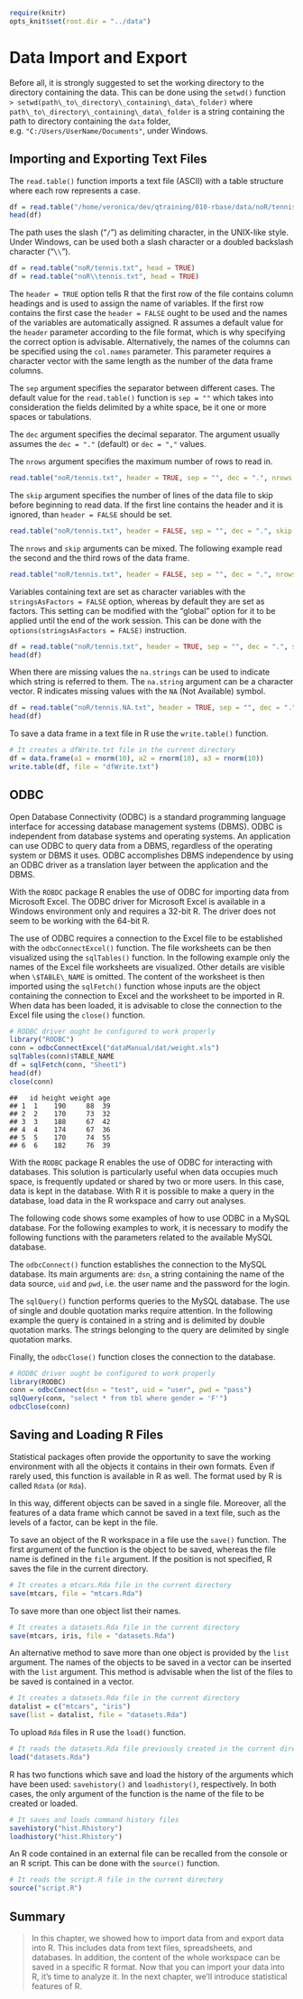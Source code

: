 
```r
require(knitr)
opts_knit$set(root.dir = "../data")
```

# Data Import and Export

Before all, it is strongly suggested to set the working directory to the directory containing the data. This can be done using the `setwd()` function  
`> setwd(path\_to\_directory\_containing\_data\_folder)`
where `path\_to\_directory\_containing\_data\_folder` is a string containing the path to directory containing the `data` folder, e.g. `"C:/Users/UserName/Documents"`, under Windows.



## Importing and Exporting Text Files

The `read.table()` function imports a text file (ASCII) with a table structure where each row represents a case.

```r
df = read.table("/home/veronica/dev/qtraining/010-rbase/data/noR/tennis.txt", header = TRUE, sep = "", dec = ".")
head(df)
```

The path uses the slash ("`/`") as delimiting character, in the UNIX-like style. Under Windows, can be used both a slash character or a doubled backslash character ("`\\`").

```r
df = read.table("noR/tennis.txt", head = TRUE)
df = read.table("noR\\tennis.txt", head = TRUE)
```


The `header = TRUE` option tells R that the first row of the file contains column headings and is used to assign the name of variables. If the first row contains the first case the `header = FALSE` ought to be used and the names of the variables are automatically assigned. R assumes a default value for the `header` parameter according to the file format, which is why specifying the correct option is advisable.  Alternatively, the names of the columns can be specified using the `col.names` parameter. This parameter requires a character vector with the same length as the number of the data frame columns.

The `sep` argument specifies the separator between different cases. The default value for the `read.table()` function is `sep = ""` which takes into consideration the fields delimited by a white space, be it one or more spaces or tabulations.

The `dec` argument specifies the decimal separator. The argument usually assumes the `dec = "."`  (default) or `dec = ","` values.

The `nrows` argument specifies the maximum number of rows to read in.

```r
read.table("noR/tennis.txt", header = TRUE, sep = "", dec = ".", nrows = 3)
```

The `skip` argument specifies the number of lines of the data file to skip before beginning to read data. If the first line contains the header and it is ignored, than `header = FALSE` should be set.

```r
read.table("noR/tennis.txt", header = FALSE, sep = "", dec = ".", skip = 2)
```

The `nrows` and `skip` arguments can be mixed. The following example read the second and the third rows of the data frame.

```r
read.table("noR/tennis.txt", header = FALSE, sep = "", dec = ".", nrows = 2, skip = 2)
```

Variables containing text are set as character variables with the `stringsAsFactors = FALSE` option, whereas by default they are set as factors. This setting can be modified with the "global" option for it to be applied until the end of the work session. This can be done with the `options(stringsAsFactors = FALSE)` instruction.

```r
df = read.table("noR/tennis.txt", header = TRUE, sep = "", dec = ".", stringsAsFactors = FALSE)
head(df)
```

When there are missing values the `na.strings` can be used to indicate which string is referred to them. The `na.string` argument can be a character vector. R indicates missing values with the `NA` (Not Available) symbol.

```r
df = read.table("noR/tennis.NA.txt", header = TRUE, sep = "", dec = ".", na.strings = c("MC", "ND"), stringsAsFactors = FALSE)
head(df)
```

To save a data frame in a text file in R use the `write.table()` function.

```r
# It creates a dfWrite.txt file in the current directory
df = data.frame(a1 = rnorm(10), a2 = rnorm(10), a3 = rnorm(10))
write.table(df, file = "dfWrite.txt")
```


## ODBC

Open Database Connectivity (ODBC) is a standard programming language interface for accessing database management systems (DBMS). ODBC is independent from database systems and operating systems. An application can use ODBC to query data from a DBMS, regardless of the operating system or DBMS it uses. ODBC accomplishes DBMS independence by using an ODBC driver as a translation layer between the application and the DBMS.

With the `ROBDC` package R enables the use of ODBC for importing data from Microsoft Excel. The ODBC driver for Microsoft Excel is available in a Windows environment only and requires a 32-bit R. The driver does not seem to be working with the 64-bit R.

The use of ODBC requires a connection to the Excel file to be established with the `odbcConnectExcel()` function. The file worksheets can be then visualized using the `sqlTables()` function. In the following example only the names of the Excel file worksheets are visualized. Other details are visible when `\$TABLE\_NAME` is omitted. The content of the worksheet is then imported using the `sqlFetch()` function whose inputs are the object containing the connection to Excel and the worksheet to be imported in R. When data has been loaded, it is advisable to close the connection to the Excel file using the `close()` function.

```r
# RODBC driver ought be configured to work properly
library("RODBC")
conn = odbcConnectExcel("dataManual/dat/weight.xls")
sqlTables(conn)$TABLE_NAME
df = sqlFetch(conn, "Sheet1")
head(df)
close(conn)
```

```
##   id height weight age
## 1  1    190     88  39
## 2  2    170     73  32
## 3  3    188     67  42
## 4  4    174     67  36
## 5  5    170     74  55
## 6  6    182     76  39
```

With the `RODBC` package R enables the use of ODBC for interacting with databases. This solution is particularly useful when data occupies much space, is frequently updated or shared by two or more users. In this case, data is kept in the database. With R it is possible to make a query in the database, load data in the R workspace and carry out analyses.

The following code shows some examples of how to use ODBC in a MySQL database. For the following examples to work, it is necessary to modify the following functions with the parameters related to the available MySQL database.

The `odbcConnect()` function establishes the connection to the MySQL database. Its main arguments are: `dsn`, a string containing the name of the data source, `uid` and `pwd`, i.e. the user name and the password for the login.\

The `sqlQuery()` function performs queries to the MySQL database. The use of single and double quotation marks require attention. In the following example the query is contained in a string and is delimited by double quotation marks. The strings belonging to the query are delimited by single quotation marks.

Finally, the `odbcClose()` function closes the connection to the database.

```r
# RODBC driver ought be configured to work properly
library(RODBC)
conn = odbcConnect(dsn = "test", uid = "user", pwd = "pass")
sqlQuery(conn, "select * from tbl where gender = 'F'") 
odbcClose(conn)
```


## Saving and Loading R Files

Statistical packages often provide the opportunity to save the working environment with all the objects it contains in their own formats. Even if rarely used, this function is available in R as well. The format used by R is called `Rdata` (or `Rda`).

In this way, different objects can be saved in a single file. Moreover, all the features of a data frame which cannot be saved in a text file, such as the levels of a factor, can be kept in the file. 

To save an object of the R workspace in a file use the `save()` function. The first argument of the function is the object to be saved, whereas the file name is defined in the `file` argument. If the position is not specified, R saves the file in the current directory.

```r
# It creates a mtcars.Rda file in the current directory
save(mtcars, file = "mtcars.Rda")
```

To save more than one object list their names.

```r
# It creates a datasets.Rda file in the current directory
save(mtcars, iris, file = "datasets.Rda")
```

An alternative method to save more than one object is provided by the `list` argument. The names of the objects to be saved in a vector can be inserted with the `list` argument. This method is advisable when the list of the files to be saved is contained in a vector.

```r
# It creates a datasets.Rda file in the current directory
datalist = c("mtcars", "iris")
save(list = datalist, file = "datasets.Rda")
```

To upload `Rda` files in R use the `load()` function.

```r
# It reads the datasets.Rda file previously created in the current directory
load("datasets.Rda")
```

R has two functions which save and load the history of the arguments which have been used: `savehistory()` and `loadhistory()`, respectively. In both cases, the only argument of the function is the name of the file to be created or loaded.

```r
# It saves and loads command history files
savehistory("hist.Rhistory")
loadhistory("hist.Rhistory")
```

An R code contained in an external file can be recalled from the console or an R script. This can be done with the `source()` function.

```r
# It reads the script.R file in the current directory
source("script.R")
``` 



## Summary
> In this chapter, we showed how to import data from and export data into R. This includes data from text files, spreadsheets, and databases. In addition, the content of the whole workspace can be saved in a specific R format.  Now that you can import your data into R, it's time to analyze it. In the next chapter, we'll introduce statistical features of R.
